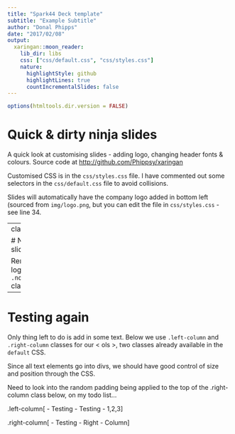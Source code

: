 ```yaml
---
title: "Spark44 Deck template"
subtitle: "Example Subtitle"
author: "Donal Phipps"
date: "2017/02/08"
output:
  xaringan::moon_reader:
    lib_dir: libs
    css: ["css/default.css", "css/styles.css"]
    nature:
      highlightStyle: github
      highlightLines: true
      countIncrementalSlides: false
---
```


```r
options(htmltools.dir.version = FALSE)
```

# Quick & dirty ninja slides

A quick look at customising slides - adding logo, changing header fonts & colours. Source code at [http://github.com/Phippsy/xaringan](http://github.com/Phippsy/xaringan)

Customised CSS is in the `css/styles.css` file. I have commented out some selectors in the `css/default.css` file to avoid collisions.

Slides will automatically have the company logo added in bottom left (sourced from `img/logo.png`, but you can edit the file in `css/styles.css` - see line 34. 

---
class:nologo

# NoLogo slide

Remove the logo using `.nologo` class.

---

# Testing again

Only thing left to do is add in some text. Below we use `.left-column` and `.right-column` classes for our < ols >, two classes already available in the `default` CSS.

Since all text elements go into divs, we should have good control of size and position through the CSS.

Need to look into the random padding being applied to the top of the .right-column class below, on my todo list...

.left-column[
- Testing
- Testing
- 1,2,3
]

.right-column[
- Testing
- Right
- Column
]

